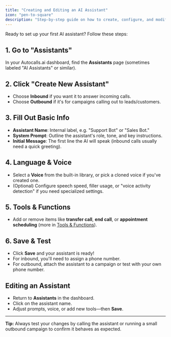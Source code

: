 ```yaml
---
title: "Creating and Editing an AI Assistant"
icon: "pen-to-square"
description: "Step-by-step guide on how to create, configure, and modify your AI assistants for both inbound and outbound calls"
---
```


Ready to set up your first AI assistant? Follow these steps:

## 1. Go to "Assistants"

In your Autocalls.ai dashboard, find the **Assistants** page (sometimes labeled "AI Assistants" or similar).

## 2. Click "Create New Assistant"

- Choose **Inbound** if you want it to answer incoming calls.
- Choose **Outbound** if it's for campaigns calling out to leads/customers.

## 3. Fill Out Basic Info

- **Assistant Name**: Internal label, e.g. "Support Bot" or "Sales Bot."
- **System Prompt**: Outline the assistant's role, tone, and key instructions.
- **Initial Message**: The first line the AI will speak (inbound calls usually need a quick greeting).

## 4. Language & Voice

- Select a **Voice** from the built-in library, or pick a cloned voice if you've created one.
- (Optional) Configure speech speed, filler usage, or "voice activity detection" if you need specialized settings.

## 5. Tools & Functions

- Add or remove items like **transfer call**, **end call**, or **appointment scheduling** (more in [Tools & Functions](/ai-assistants/tools-and-functions)).

## 6. Save & Test

- Click **Save** and your assistant is ready!
- For inbound, you'll need to assign a phone number.
- For outbound, attach the assistant to a campaign or test with your own phone number.

## Editing an Assistant

- Return to **Assistants** in the dashboard.
- Click on the assistant name.
- Adjust prompts, voice, or add new tools—then **Save**.

---

**Tip:** Always test your changes by calling the assistant or running a small outbound campaign to confirm it behaves as expected.
